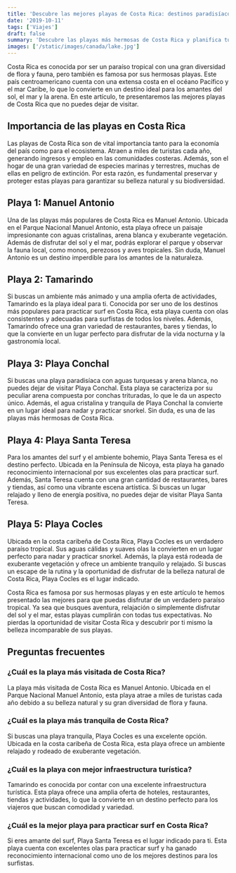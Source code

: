 ```yaml
---
title: 'Descubre las mejores playas de Costa Rica: destinos paradisíacos'
date: '2019-10-11'
tags: ['Viajes']
draft: false
summary: 'Descubre las playas más hermosas de Costa Rica y planifica tu visita a estos destinos paradisíacos. ¡Sumérgete en la belleza natural del país!'
images: ['/static/images/canada/lake.jpg']
---
```


Costa Rica es conocida por ser un paraíso tropical con una gran diversidad de flora y fauna, pero también es famosa por sus hermosas playas. Este país centroamericano cuenta con una extensa costa en el océano Pacífico y el mar Caribe, lo que lo convierte en un destino ideal para los amantes del sol, el mar y la arena. En este artículo, te presentaremos las mejores playas de Costa Rica que no puedes dejar de visitar.

## Importancia de las playas en Costa Rica

Las playas de Costa Rica son de vital importancia tanto para la economía del país como para el ecosistema. Atraen a miles de turistas cada año, generando ingresos y empleo en las comunidades costeras. Además, son el hogar de una gran variedad de especies marinas y terrestres, muchas de ellas en peligro de extinción. Por esta razón, es fundamental preservar y proteger estas playas para garantizar su belleza natural y su biodiversidad.

## Playa 1: Manuel Antonio

Una de las playas más populares de Costa Rica es Manuel Antonio. Ubicada en el Parque Nacional Manuel Antonio, esta playa ofrece un paisaje impresionante con aguas cristalinas, arena blanca y exuberante vegetación. Además de disfrutar del sol y el mar, podrás explorar el parque y observar la fauna local, como monos, perezosos y aves tropicales. Sin duda, Manuel Antonio es un destino imperdible para los amantes de la naturaleza.

## Playa 2: Tamarindo

Si buscas un ambiente más animado y una amplia oferta de actividades, Tamarindo es la playa ideal para ti. Conocida por ser uno de los destinos más populares para practicar surf en Costa Rica, esta playa cuenta con olas consistentes y adecuadas para surfistas de todos los niveles. Además, Tamarindo ofrece una gran variedad de restaurantes, bares y tiendas, lo que la convierte en un lugar perfecto para disfrutar de la vida nocturna y la gastronomía local.

## Playa 3: Playa Conchal

Si buscas una playa paradisíaca con aguas turquesas y arena blanca, no puedes dejar de visitar Playa Conchal. Esta playa se caracteriza por su peculiar arena compuesta por conchas trituradas, lo que le da un aspecto único. Además, el agua cristalina y tranquila de Playa Conchal la convierte en un lugar ideal para nadar y practicar snorkel. Sin duda, es una de las playas más hermosas de Costa Rica.

## Playa 4: Playa Santa Teresa

Para los amantes del surf y el ambiente bohemio, Playa Santa Teresa es el destino perfecto. Ubicada en la Península de Nicoya, esta playa ha ganado reconocimiento internacional por sus excelentes olas para practicar surf. Además, Santa Teresa cuenta con una gran cantidad de restaurantes, bares y tiendas, así como una vibrante escena artística. Si buscas un lugar relajado y lleno de energía positiva, no puedes dejar de visitar Playa Santa Teresa.

## Playa 5: Playa Cocles

Ubicada en la costa caribeña de Costa Rica, Playa Cocles es un verdadero paraíso tropical. Sus aguas cálidas y suaves olas la convierten en un lugar perfecto para nadar y practicar snorkel. Además, la playa está rodeada de exuberante vegetación y ofrece un ambiente tranquilo y relajado. Si buscas un escape de la rutina y la oportunidad de disfrutar de la belleza natural de Costa Rica, Playa Cocles es el lugar indicado.



Costa Rica es famosa por sus hermosas playas y en este artículo te hemos presentado las mejores para que puedas disfrutar de un verdadero paraíso tropical. Ya sea que busques aventura, relajación o simplemente disfrutar del sol y el mar, estas playas cumplirán con todas tus expectativas. No pierdas la oportunidad de visitar Costa Rica y descubrir por ti mismo la belleza incomparable de sus playas.

## Preguntas frecuentes

### ¿Cuál es la playa más visitada de Costa Rica?

La playa más visitada de Costa Rica es Manuel Antonio. Ubicada en el Parque Nacional Manuel Antonio, esta playa atrae a miles de turistas cada año debido a su belleza natural y su gran diversidad de flora y fauna.

### ¿Cuál es la playa más tranquila de Costa Rica?

Si buscas una playa tranquila, Playa Cocles es una excelente opción. Ubicada en la costa caribeña de Costa Rica, esta playa ofrece un ambiente relajado y rodeado de exuberante vegetación.

### ¿Cuál es la playa con mejor infraestructura turística?

Tamarindo es conocida por contar con una excelente infraestructura turística. Esta playa ofrece una amplia oferta de hoteles, restaurantes, tiendas y actividades, lo que la convierte en un destino perfecto para los viajeros que buscan comodidad y variedad.

### ¿Cuál es la mejor playa para practicar surf en Costa Rica?

Si eres amante del surf, Playa Santa Teresa es el lugar indicado para ti. Esta playa cuenta con excelentes olas para practicar surf y ha ganado reconocimiento internacional como uno de los mejores destinos para los surfistas.
